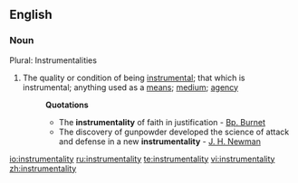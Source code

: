 ==English==

===Noun===
Plural: Instrumentalities
#The quality or condition of being [[instrumental]]; that which is instrumental; anything used as a [[means]]; [[medium]]; [[agency]] 
#:'''Quotations'''
#:*The '''instrumentality''' of faith in justification - [[Bp. Burnet]]
#:*The discovery of gunpowder developed the science of attack and defense in a new '''instrumentality''' - [[J. H. Newman]]

[[io:instrumentality]]
[[ru:instrumentality]]
[[te:instrumentality]]
[[vi:instrumentality]]
[[zh:instrumentality]]